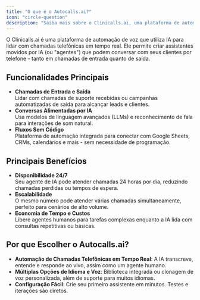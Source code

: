 ```yaml
---
title: "O que é o Autocalls.ai?"
icon: "circle-question"
description: "Saiba mais sobre o Clinicalls.ai, uma plataforma de automação de voz que usa IA para lidar com conversas telefônicas em tempo real"
---
```


O Clinicalls.ai é uma plataforma de automação de voz que utiliza IA para lidar com chamadas telefônicas em tempo real. Ele permite criar assistentes movidos por IA (ou "agentes") que podem conversar com seus clientes por telefone - tanto em chamadas de entrada quanto de saída.

## Funcionalidades Principais

- **Chamadas de Entrada e Saída**\
  Lidar com chamadas de suporte recebidas ou campanhas automatizadas de saída para alcançar leads e clientes.
- **Conversas Alimentadas por IA**\
  Usa modelos de linguagem avançados (LLMs) e reconhecimento de fala para interações de som natural.
- **Fluxos Sem Código**\
  Plataforma de automação integrada para conectar com Google Sheets, CRMs, calendários e mais - sem necessidade de programação.

## Principais Benefícios

- **Disponibilidade 24/7**\
  Seu agente de IA pode atender chamadas 24 horas por dia, reduzindo chamadas perdidas ou tempos de espera.
- **Escalabilidade**\
  O mesmo número pode atender várias chamadas simultaneamente, perfeito para cenários de alto volume.
- **Economia de Tempo e Custos**\
  Libere agentes humanos para tarefas complexas enquanto a IA lida com consultas repetitivas ou básicas.

## Por que Escolher o Autocalls.ai?

- **Automação de Chamadas Telefônicas em Tempo Real**: A IA transcreve, entende e responde ao vivo, assim como um agente humano.
- **Múltiplas Opções de Idioma e Voz**: Biblioteca integrada ou clonagem de voz personalizada, além de suporte para muitos idiomas.
- **Configuração Fácil**: Crie seu primeiro assistente em minutos. Testes e iterações são diretos.